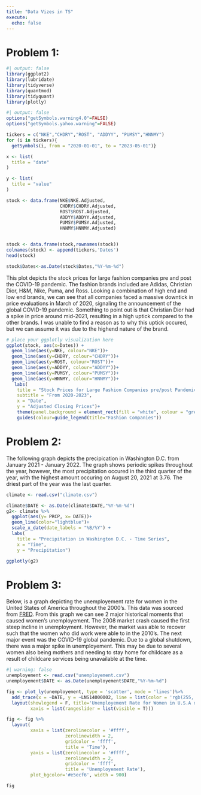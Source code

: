 ```yaml
---
title: "Data Vizes in TS"
execute:
  echo: false
---
```


# Problem 1:
```r
#| output: false
library(ggplot2)
library(lubridate)
library(tidyverse)
library(quantmod)
library(tidyquant)
library(plotly)
```

```r
#| output: false
options("getSymbols.warning4.0"=FALSE)
options("getSymbols.yahoo.warning"=FALSE)

tickers = c("NKE","CHDRY","ROST", "ADDYY", "PUMSY","HNNMY")
for (i in tickers){
  getSymbols(i, from = "2020-01-01", to = "2023-05-01")}

x <- list(
  title = "date"
)

y <- list(
  title = "value"
)

stock <- data.frame(NKE$NKE.Adjusted,
                    CHDRY$CHDRY.Adjusted,
                    ROST$ROST.Adjusted,
                    ADDYY$ADDYY.Adjusted,
                    PUMSY$PUMSY.Adjusted,
                    HNNMY$HNNMY.Adjusted)


stock <- data.frame(stock,rownames(stock))
colnames(stock) <- append(tickers,'Dates')
head(stock)

stock$Dates<-as.Date(stock$Dates,"%Y-%m-%d")
```

This plot depicts the stock prices for large fashion companies pre and post the COVID-19 pandemic. The fashion brands included are Adidas, Christian Dior, H&M, Nike, Puma, and Ross. Looking a combination of high end and low end brands, we can see that all companies faced a massive downtick in price evaluations in March of 2020, signaling the announcement of the global COVID-19 pandemic. Something to point out is that Christian Dior had a spike in price around mid-2021, resulting in a high uptick compared to the other brands. I was unable to find a reason as to why this uptick occured, but we can assume it was due to the highend nature of the brand. 

```r
# place your ggplotly visualization here
ggplot(stock, aes(x=Dates)) +
  geom_line(aes(y=NKE, colour="NKE"))+
  geom_line(aes(y=CHDRY, colour="CHDRY"))+
  geom_line(aes(y=ROST, colour="ROST"))+
  geom_line(aes(y=ADDYY, colour="ADDYY"))+
  geom_line(aes(y=PUMSY, colour="PUMSY"))+
  geom_line(aes(y=HNNMY, colour="HNNMY"))+
   labs(
    title = "Stock Prices for Large Fashion Companies pre/post Pandemic",
    subtitle = "From 2020-2023",
    x = "Date",
    y = "Adjusted Closing Prices")+
    theme(panel.background = element_rect(fill = "white", colour = "grey50"))+
    guides(colour=guide_legend(title="Fashion Companies")) 
```

# Problem 2: 
The following graph depicts the precipication in Washington D.C. from January 2021 - January 2022. The graph shows periodic spikes throughout the year, however, the most precipitation occured in the third quarter of the year, with the highest amount occuring on August 20, 2021 at 3.76. The driest part of the year was the last quarter. 

```r
climate <- read.csv("climate.csv")

climate$DATE <- as.Date(climate$DATE,"%Y-%m-%d")
g2<- climate %>%
  ggplot(aes(y= PRCP, x= DATE))+
  geom_line(color="lightblue")+
  scale_x_date(date_labels = "%B/%Y") +
  labs(
    title = "Precipitation in Washington D.C. - Time Series",
    x = "Time",
    y = "Precipitation")

ggplotly(g2)
```


# Problem 3: 
Below, is a graph depicting the unemployement rate for women in the United States of America throughout the 2000's. This data was sourced from [FRED](https://fred.stlouisfed.org/series/LNS14000002). From this graph we can see 2 major historical moments that caused women's unemployement. The 2008 market crash caused the first steep incline in unemployment. However, the market was able to recover such that the women who did work were able to in the 2010's. The next major event was the COVID-19 global pandemic. Due to a global shutdown, there was a major spike in unemployement. This may be due to several women also being mothers and needing to stay home for childcare as a result of childcare services being unavailable at the time. 

```r
#| warning: false
unemployement <- read.csv("unemployement.csv")
unemployement$DATE <- as.Date(unemployement$DATE,"%Y-%m-%d")

fig <- plot_ly(unemployement, type = 'scatter', mode = 'lines')%>%
  add_trace(x = ~DATE, y = ~LNS14000002, line = list(color = 'rgb(255, 0, 0)'))%>%
  layout(showlegend = F, title='Unemployement Rate for Women in U.S.A during the 2000\'s',
         xaxis = list(rangeslider = list(visible = T)))

fig <- fig %>%
  layout(
         xaxis = list(zerolinecolor = '#ffff',
                      zerolinewidth = 2,
                      gridcolor = 'ffff', 
                      title = 'Time'),
         yaxis = list(zerolinecolor = '#ffff',
                      zerolinewidth = 2,
                      gridcolor = 'ffff', 
                      title = 'Unemployement Rate'),
         plot_bgcolor='#e5ecf6', width = 900)

fig

```
